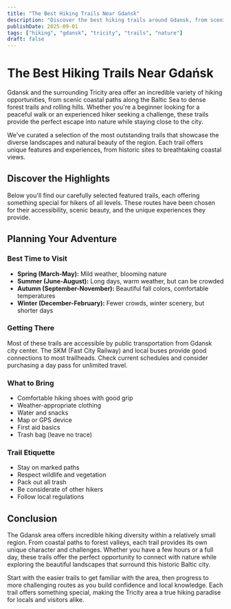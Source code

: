 ```yaml
---
title: "The Best Hiking Trails Near Gdańsk"
description: "Discover the best hiking trails around Gdansk, from scenic coastal paths to forest adventures in the Tricity area and beyond."
publishDate: 2025-09-01
tags: ["hiking", "gdansk", "tricity", "trails", "nature"]
draft: false
---
```


# The Best Hiking Trails Near Gdańsk

Gdansk and the surrounding Tricity area offer an incredible variety of hiking opportunities, from scenic coastal paths along the Baltic Sea to dense forest trails and rolling hills. Whether you're a beginner looking for a peaceful walk or an experienced hiker seeking a challenge, these trails provide the perfect escape into nature while staying close to the city.

We've curated a selection of the most outstanding trails that showcase the diverse landscapes and natural beauty of the region. Each trail offers unique features and experiences, from historic sites to breathtaking coastal views.

## Discover the Highlights

Below you'll find our carefully selected featured trails, each offering something special for hikers of all levels. These routes have been chosen for their accessibility, scenic beauty, and the unique experiences they provide.

## Planning Your Adventure

### Best Time to Visit
- **Spring (March-May):** Mild weather, blooming nature
- **Summer (June-August):** Long days, warm weather, but can be crowded
- **Autumn (September-November):** Beautiful fall colors, comfortable temperatures
- **Winter (December-February):** Fewer crowds, winter scenery, but shorter days

### Getting There
Most of these trails are accessible by public transportation from Gdansk city center. The SKM (Fast City Railway) and local buses provide good connections to most trailheads. Check current schedules and consider purchasing a day pass for unlimited travel.

### What to Bring
- Comfortable hiking shoes with good grip
- Weather-appropriate clothing
- Water and snacks
- Map or GPS device
- First aid basics
- Trash bag (leave no trace)

### Trail Etiquette
- Stay on marked paths
- Respect wildlife and vegetation
- Pack out all trash
- Be considerate of other hikers
- Follow local regulations

## Conclusion

The Gdansk area offers incredible hiking diversity within a relatively small region. From coastal paths to forest valleys, each trail provides its own unique character and challenges. Whether you have a few hours or a full day, these trails offer the perfect opportunity to connect with nature while exploring the beautiful landscapes that surround this historic Baltic city.

Start with the easier trails to get familiar with the area, then progress to more challenging routes as you build confidence and local knowledge. Each trail offers something special, making the Tricity area a true hiking paradise for locals and visitors alike.
